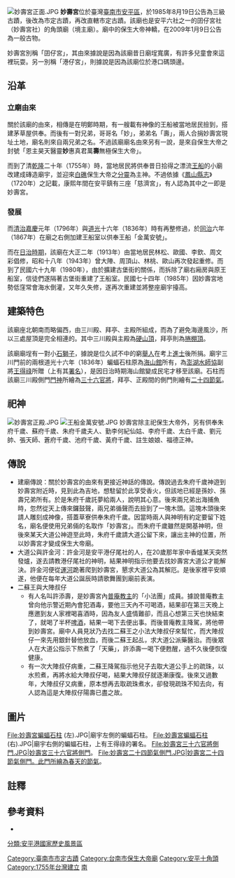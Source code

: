 {{coord|22.999447|120.161462|display=title}} 
{{tw monument
|name=妙壽宮
|formername=
|image=安平妙壽宮.JPG
|imagename=從附近的王船室所拍的妙壽宮
|othername=囝仔宮、港仔宮
|formalname=
|level=直轄市定古蹟
|class=寺廟
|time={{QIN}}乾隆20年（1755年）{{r|大道公}}{{r|安}}{{r|臺17}}{{r|臺17甲}}{{r|王}}
|location={{ROC-TW}}臺南市安平區古堡街1號
|open=
|cost=
|website=
}}
[[File:妙壽宮正面.JPG|thumb]]
'''妙壽宮'''位於臺灣[[臺南市|臺南市]][[安平區|安平區]]，於1985年8月19日公告為三級古蹟，後改為市定古蹟，再改直轄市定古蹟{{r|文}}。該廟也是安平六社之一的囝仔宮社（妙壽宮社）的角頭廟（境主廟）{{r|大道公}}{{r|臺17甲}}{{r|臺17}}。廟中的保生大帝神轎，在2009年1月9日公告為一般古物{{r|文2}}。

妙壽宮別稱「囝仔宮」，其由來據說是因為該廟昔日廟埕寬廣，有許多兒童會來這裡玩耍{{NoteTag|1=「囝仔」（囡仔）在[[閩南語|閩南語]]指兒童，其音讀作「gín-á」<ref>{{cite web |url=http://twblg.dict.edu.tw/holodict_new/result_detail.jsp?n_no=2152&curpage=1&sample=%E5%9B%A1%E4%BB%94&radiobutton=1&querytarget=3&limit=20&pagenum=13&rowcount=260 |title=囡仔 |work=教育部臺灣閩南語常用詞辭典 |publisher=中華民國教育部 |accessdate=2016-05-23 |archive-date=2016-06-25 |archive-url=https://web.archive.org/web/20160625060015/http://twblg.dict.edu.tw/holodict_new/result_detail.jsp?n_no=2152&curpage=1&sample=%E5%9B%A1%E4%BB%94&radiobutton=1&querytarget=3&limit=20&pagenum=13&rowcount=260 |dead-url=no }}</ref>。但當地廟名與地名因為泉州腔發音而唸作「Kam-á」{{r|臺17甲}}（gan3-a3<ref>{{cite web |url=http://alt.reasoning.cs.ucla.edu/jinbo/dzl/ |title=當代泉州音字彙 |accessdate=2016-05-23 |archive-date=2012-11-16 |archive-url=https://web.archive.org/web/20121116225141/http://alt.reasoning.cs.ucla.edu/jinbo/dzl/ |dead-url=no }}</ref>）。}}{{r|王}}。另一別稱「港仔宮」，則據說是因為該廟位於港口碼頭邊。

== 沿革 ==
=== 立廟由來 ===
關於該廟的由來，相傳是在明鄭時期{{NoteTag|一說明朝末年{{r|安}}。}}，有一艘載有神像的王船被當地居民撿到，搭建茅草屋供奉{{r|大道公}}{{r|安}}。而後有一對兄弟，哥哥名「妙」，弟弟名「壽」{{NoteTag|兩人全名不詳{{r|安}}，但有傳說兩人姓孫{{r|大道公}}。}}，兩人合捐妙壽宮現址土地{{NoteTag|另有一說是兩兄弟撿到了王爺神像{{r|安}}。}}，廟名則來自兩兄弟之名{{r|大道公}}{{r|安}}。不過該廟廟名由來另有一說，是來自保生大帝之封號「恩主昊天醫靈'''妙'''惠真君萬'''壽'''無極保生大帝」{{r|王}}{{r|文}}。

而到了清[[乾隆|乾隆]]二十年（1755年）時，當地居民將供奉昔日拾得之漂流[[王船|王船]]的小廟改建成磚造廟宇，並迎來[[白礁慈濟宮|白礁]]保生大帝之[[分靈|分靈]]為主神{{r|安}}。不過依據《[[鳳山縣志|鳳山縣志]]》（1720年）之記載，康熙年間在安平鎮有三座「慈濟宮」{{NoteTag|《鳳山縣志‧卷十》：「慈濟宮：……在安平鎮者三……」。}}，有人認為其中之一即是妙壽宮{{NoteTag|今天安平區有三座歷史悠久的保生大帝廟，分別是妙壽宮、[[安平靈濟殿|靈濟殿]]與[[安平廣濟宮|廣濟宮]]，但除了靈濟殿之外，另外兩間廟均宣稱建於乾隆年間{{r|大道公|page=306}}。又高拱乾《臺灣府志‧卷九》（1696年）記載：「慈濟宮在鳳山縣者，一在安平鎮、一在土墼埕。」，可知在康熙卅五年（1696年）以前安平只有一座大道公廟，故《臺南大道公信仰研究》便認為廣濟宮與妙壽宮應建於康熙卅六年（1697年）到五十九年（1720年）{{r|大道公|page=279、306}}。}}{{r|大道公|page=115、306}}。

=== 發展 ===
而[[台灣清治時期|清治]][[嘉慶|嘉慶]]元年（1796年）與[[道光|道光]]十六年（1836年）時有再整修過，於[[同治|同治]]六年（1867年）在廟之右側加建王船室以供奉王船「金萬安號」{{NoteTag|據說是在同一年（1867年）請人依照原本王船形式打造而成{{r|安}}{{r|臺17}}。}}{{r|安}}。

而在[[臺灣日治時期|日治時期]]，該廟在大正二年（1913年）由當地居民林松、歐國、李欽、周文彩倡修，昭和十八年（1943年）曾大陣、周頂山、林桃、歐山再次發起重修{{r|安}}。而到了民國六十九年（1980年），由於擴建古堡街的關係，而拆除了廟右廂房與原王船室，信徒們遂隔著古堡街重建了王船室{{r|文}}。民國七十四年（1985年）因妙壽宮地勢低窪常會海水倒灌，又年久失修，遂再次重建並將整座廟宇擡高{{r|安}}{{r|傅}}。

== 建築特色 ==
該廟座北朝南而略偏西，由三川殿、拜亭、主殿所組成，而為了避免海邊風沙，所以三處屋頂是完全相連的{{r|王}}{{r|傅}}。其中三川殿與主殿為[[硬山頂|硬山頂]]，拜亭則為[[捲棚頂|捲棚頂]]{{r|傅}}。

該廟廟埕有一對小[[石獅子|石獅子]]，據說是位久試不中的窮[[舉人|舉人]]在考上[[進士|進士]]後所捐{{r|王}}。廟宇三川門前的兩根道光十六年（1836年）蝙蝠石柱原為[[海山館|海山館]]所有{{NoteTag|上面的對聯是在禮讚海山館所供奉的媽祖{{r|大道公}}。}}，為[[澎湖水師協|澎湖水師協]]副將[[王得祿|王得祿]]所贈（上有其[[簽名|署名]]），是因日治時期海山館變成民宅才移至該廟{{r|大道公}}。石柱而該廟三川殿側門[[門神|門神]]所繪為[[三十六官將|三十六官將]]，拜亭、正殿間的側門則繪有[[二十四節氣|二十四節氣]]。

== 祀神 ==
[[File:妙壽宮正殿.JPG|thumb]]
[[File:王船金萬安號.JPG|thumb]]
妙壽宮除主祀保生大帝外，另有供奉朱府千歲、蘇府千歲、朱府千歲夫人、勤李何紀仙姑、李府千歲、太白千歲、劉元帥、張天師、蒼府千歲、池府千歲、黃府千歲、註生娘娘、福德正神{{r|安}}。

== 傳說 ==
*建廟傳說：關於妙壽宮的由來有更接近神話的傳說。傳說過去朱府千歲神遊到妙壽宮附近時，見到此為吉地，想駐留於此享受香火，但該地已經是孫妙、孫壽兄弟所有{{r|大道公}}。於是朱府千歲託夢給兩人，說明其心意{{r|大道公}}。後來兩兄弟出海捕魚時，忽然從天上傳來鑼鼓聲，兩兄弟循聲而去撿到了一塊木頭{{r|大道公}}。這塊木頭後來請人雕刻成神像，搭蓋草寮供奉朱府千歲{{r|大道公}}。因當時兩人與神明有約定要留下姓名，廟名便使用兄弟倆的名取作「妙壽宮」{{r|大道公}}。而朱府千歲雖然是開基神明，但後來某天大道公神遊至此時，朱府千歲請大道公留下來，讓出主神的位置，所以妙壽宮才變成保生大帝廟{{r|大道公}}。
*大道公與許金河：許金河是安平港仔尾社的人，在20歲那年家中香爐某天突然發爐，遂去請教港仔尾社的神明，結果神明指示他要去找妙壽宮大道公才能解決{{r|大道公}}。許金河便從[[臺南運河|運河]]跪著爬到妙壽宮，懇求大道公為其解厄{{r|大道公}}。是後家裡平安順遂，他便在每年大道公誕辰時請歌舞團到廟前表演{{r|大道公}}。
*二蘇王與大陣叔仔
**有人名叫許添壽，是妙壽宮內[[普庵|普庵教主]]的「小法團」成員{{r|大道公}}。據說普庵教主曾向他示警近期內會犯酒毒，要他三天內不可喝酒，結果卻在第三天晚上應邀到友人家裡喝喜酒時，因為友人盛情難卻，而且心想第三天也快結束了，就喝了半杯[[啤酒|啤酒]]，結果一喝下去便出事{{r|大道公}}。而後普庵教主降駕，將他帶到妙壽宮{{r|大道公}}。廟中人員見狀乃去找二蘇王之小法大陣叔仔來幫忙，而大陣叔仔一來先用銀針替他放血，而後二蘇王起乩，求大道公派藥醫治{{r|大道公}}。而後眾人在大道公指示下熬煮了「天藥」，許添壽一喝下便甦醒，過不久後便恢復健康{{r|大道公}}。
**有一次大陣叔仔病重，二蘇王降駕指示他兒子去取大道公手上的疏珠，以水煎煮，再將水給大陣叔仔喝，結果大陣叔仔就逐漸康復{{r|大道公}}。後來又過數年，大陣叔仔又病重，原本想再去取疏珠煮水，卻發現疏珠不知去向，有人認為這是大陣叔仔陽壽已盡之故{{r|大道公}}。

== 圖片 ==
<gallery>
File:妙壽宮蝙蝠石柱 (左).JPG|廟宇左側的蝙蝠石柱。
File:妙壽宮蝙蝠石柱 (右).JPG|廟宇右側的蝙蝠石柱，上有王得祿的署名。
File:妙壽宮三十六官將側門.JPG|妙壽宮三十六官將側門。
File:妙壽宮二十四節氣側門.JPG|妙壽宮二十四節氣側門。此門所繪為春天的節氣。
</gallery>

== 註釋 ==
{{NoteFoot}}

== 參考資料 ==
{{commonscat|Miaosho Temple}}
{{reflist|refs=
<ref name="大道公">{{cite book|author=周茂欽 |title=《臺南大道公信仰研究》 |publisher=臺南市政府文化局 |isbn=978-986-03-9418-4 |pages=頁306－309 |date=2013-12}}</ref>
<ref name="臺17甲">{{cite book|author=陳秀琍、黃建龍、陳信安、謝佳芸、紀幸芯 |title=《府城百年濱海道：從青草崙到南萣橋》|publisher=臺南市政府文化局 |date=2014-12 |isbn=978-986-04-3029-5 |pages=頁227－229}}</ref>
<ref name="臺17">{{cite book|author=周宗楊 |title=《海風牽引臺17：從北馬仔到灣裡》|publisher=臺南市政府文化局 |date=2014-12 |isbn=978-986-04-3025-7 |pages=頁302}}</ref>
<ref name="安">{{cite book|author=林朝成、鄭水萍 等撰稿 |title=《安平區志》 |publisher=安平區公所 |date=1998-06 |pages=頁231、232}}</ref>
<ref name="王">{{cite book|author=王浩一 |title=在廟口說書 |date=2008-08 |publisher=心靈工坊文化 |location=台北市 |isbn=978-986-6782-47-3 |pages=174、175頁}}</ref>
<ref name="文">{{cite web|url=https://nchdb.boch.gov.tw/assets/advanceSearch/monument/19850819000078|title=妙壽宮|publisher=文化部文化資產局|accessdate=}}</ref>
<ref name="文2">{{cite web|url=https://nchdb.boch.gov.tw/assets/advanceSearch/antiquity/20090109000005|title=妙壽宮保生大帝神轎|publisher=文化部文化資產局|accessdate=|archive-date=2021-01-12|archive-url=https://web.archive.org/web/20210112060834/https://nchdb.boch.gov.tw/assets/advanceSearch/antiquity/20090109000005|dead-url=no}}</ref>
<ref name="傅">{{cite book|author=傅朝卿 |title=《台南市古蹟與歷史建築總覽》 |date=2001-11 |publisher=台灣建築與文化資產出版社 |location=台南市 |isbn=957-30880-4-5 |pages=114頁}}</ref>
}}
*{{cite book|author=石萬壽 |title=樂君甲子集 |date=2004-03 |publisher=臺南市政府文化局 |location= |isbn=957-01-6745-9 |pages=229頁 }}


{{安平角頭}}
{{臺南市古蹟}}
{{台灣直轄市定古蹟}}

[[Category:臺南市市定古蹟|Category:臺南市市定古蹟]]
[[分類:安平港國家歷史風景區|分類:安平港國家歷史風景區]]
[[Category:台南市保生大帝廟|Category:台南市保生大帝廟]]
[[Category:安平十角頭|Category:安平十角頭]]
[[Category:1755年台灣建立|Category:1755年台灣建立]]
[[Category:保存中華民國古物的宗教場所|南]]
